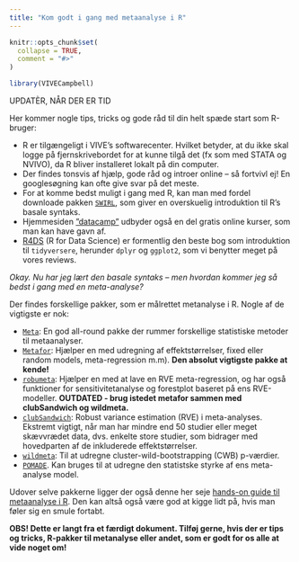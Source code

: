 ```yaml
---
title: "Kom godt i gang med metaanalyse i R"
---
```


```r
knitr::opts_chunk$set(
  collapse = TRUE,
  comment = "#>"
)
```

```r
library(VIVECampbell)
```

UPDATÈR, NÅR DER ER TID

Her kommer nogle tips, tricks og gode råd til din helt spæde start som R-bruger: 

-	R er tilgængeligt i VIVE’s softwarecenter. Hvilket betyder, at du ikke skal logge på fjernskrivebordet for at kunne tilgå det (fx som med STATA og NVIVO), da R bliver installeret lokalt på din computer. 
-	Der findes tonsvis af hjælp, gode råd og introer online – så fortvivl ej! En googlesøgning kan ofte give svar på det meste. 
-	For at komme bedst muligt i gang med R, kan man med fordel downloade pakken [`SWIRL`](https://swirlstats.com/students.html), som giver en overskuelig introduktion til R’s basale syntaks. 
-	Hjemmesiden [”datacamp”](https://www.datacamp.com/) udbyder også en del gratis online kurser, som man kan have gavn af.
- [R4DS](https://r4ds.had.co.nz/) (R for Data Science) er formentlig den beste bog som introduktion til `tidyversere`, herunder `dplyr` og `ggplot2`, som vi benytter meget på vores reviews.   

*Okay. Nu har jeg lært den basale syntaks – men hvordan kommer jeg så bedst i gang med en meta-analyse?*  

Der findes forskellige pakker, som er målrettet metanalyse i R. Nogle af de vigtigste er nok:   

* [`Meta`](https://cran.r-project.org/web/packages/meta/meta.pdf): En god all-round pakke der rummer forskellige statistiske metoder til metaanalyser. 
*	[`Metafor`](https://www.metafor-project.org/doku.php/metafor): Hjælper en med udregning af effektstørrelser, fixed eller random models, meta-regression m.m). **Den absolut vigtigste pakke at kende!**
*	[`robumeta`](https://cran.r-project.org/web/packages/robumeta/robumeta.pdf): Hjælper en med at lave en RVE meta-regression, og har også funktioner for sensitivitetanalyse og
  forestplot baseret på ens RVE-modeller. **OUTDATED - brug istedet metafor sammen med clubSandwich og wildmeta.** 
* [`clubSandwich`](http://jepusto.github.io/clubSandwich/): Robust variance estimation (RVE) i meta-analyses. 
Ekstremt vigtigt, når man har mindre end 50 studier eller meget skævvrædet data, dvs. enkelte store studier, som bidrager med hovedparten af de inkluderede effektstørrelser.
* [`wildmeta`](https://meghapsimatrix.github.io/wildmeta/index.html): Til at udregne cluster-wild-bootstrapping (CWB) p-værdier. 
* [`POMADE`](https://mikkelvembye.github.io/POMADE/). Kan bruges til at udregne den statistske styrke af ens meta-analyse model.
  
Udover selve pakkerne ligger der også denne her seje [hands-on guide til metaanalyse i R](https://bookdown.org/MathiasHarrer/Doing_Meta_Analysis_in_R/forest.html). Den kan altså også være god at kigge lidt på, hvis man føler sig en smule fortabt.       

**OBS! Dette er langt fra et færdigt dokument. Tilføj gerne, hvis der er tips og tricks, R-pakker til metanalyse eller andet, som er godt for os alle at vide noget om!**
